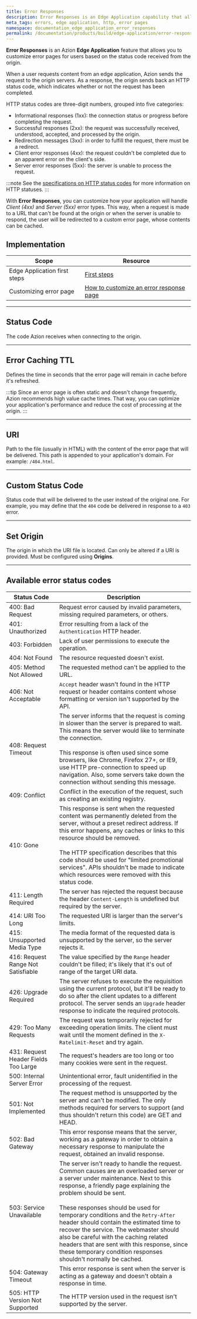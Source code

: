 ```yaml
---
title: Error Responses
description: Error Responses is an Edge Application capability that allows you to customize error pages for users based on the status code received from the origin.
meta_tags: errors, edge application, http, error pages
namespace: documentation_edge_application_error_responses
permalink: /documentation/products/build/edge-application/error-responses/
---
```


**Error Responses** is an Azion **Edge Application** feature that allows you to customize error pages for users based on the status code received from the origin.

When a user requests content from an edge application, Azion sends the request to the origin servers. As a response, the origin sends back an HTTP status code, which indicates whether or not the request has been completed.

HTTP status codes are three-digit numbers, grouped into five categories:

* Informational responses (1xx): the connection status or progress before completing the request.
* Successful responses (2xx): the request was successfully received, understood, accepted, and processed by the origin.
* Redirection messages (3xx): in order to fulfill the request, there must be a redirect.
* Client error responses (4xx): the request couldn't be completed due to an apparent error on the client's side.
* Server error responses (5xx): the server is unable to process the request.

:::note
See the [specifications on HTTP status codes](https://httpwg.org/specs/rfc9110.html#overview.of.status.codes) for more information on HTTP statuses.
:::

With **Error Responses**, you can customize how your application will handle *Client (4xx)* and *Server (5xx)* error types. This way, when a request is made to a URL that can't be found at the origin or when the server is unable to respond, the user will be redirected to a custom error page, whose contents can be cached.

## Implementation

| Scope | Resource |
| --- | --- |
| Edge Application first steps | [First steps](/en/documentation/products/build/edge-application/first-steps/) |
| Customizing error page | [How to customize an error response page](/en/documentation/products/guides/customizing-error-response-page/) |

---

## Status Code 

The code Azion receives when connecting to the origin.

---

## Error Caching TTL

Defines the time in seconds that the error page will remain in cache before it's refreshed.

:::tip
Since an error page is often static and doesn't change frequently, Azion recommends high value cache times. That way, you can optimize your application's performance and reduce the cost of processing at the origin.
:::

<LinkButton link="/en/documentation/products/build/edge-application/cache-settings/#browser-cache-settings" label="Learn more about expiration settings" />

---

## URI

Path to the file (usually in HTML) with the content of the error page that will be delivered. This path is appended to your application's domain. For example: `/404.html`.

---

## Custom Status Code

Status code that will be delivered to the user instead of the original one. For example, you may define that the `404` code be delivered in response to a `403` error.

---

## Set Origin

The origin in which the URI file is located. Can only be altered if a URI is provided. Must be configured using **Origins**.

<LinkButton link="/en/documentation/products/build/edge-application/origins/" label="Learn more about Origins" />

---

## Available error status codes

| Status Code | Description |
| --- | --- |
| 400: Bad Request | Request error caused by invalid parameters, missing required parameters, or others. |
| 401: Unauthorized | Error resulting from a lack of the `Authentication` HTTP header. |
| 403: Forbidden | Lack of user permissions to execute the operation. |
| 404: Not Found | The resource requested doesn't exist. |
| 405: Method Not Allowed | The requested method can't be applied to the URL. |
| 406: Not Acceptable | `Accept` header wasn't found in the HTTP request or header contains content whose formatting or version isn't supported by the API. |
| 408: Request Timeout | The server informs that the request is coming in slower than the server is prepared to wait. This means the server would like to terminate the connection.<br /><br />This response is often used since some browsers, like Chrome, Firefox 27+, or IE9, use HTTP pre-connection to speed up navigation. Also, some servers take down the connection without sending this message. |
| 409: Conflict | Conflict in the execution of the request, such as creating an existing registry. |
| 410: Gone | This response is sent when the requested content was permanently deleted from the server, without a preset redirect address. If this error happens, any caches or links to this resource should be removed.<br /><br />The HTTP specification describes that this code should be used for "limited promotional services". APIs shouldn't be made to indicate which resources were removed with this status code. |
| 411: Length Required | The server has rejected the request because the header `Content-Length` is undefined but required by the server. |
| 414: URI Too Long | The requested URI is larger than the server's limits. |
| 415: Unsupported Media Type | The media format of the requested data is unsupported by the server, so the server rejects it. |
| 416: Request Range Not Satisfiable | The value specified by the `Range` header couldn't be filled; it's likely that it's out of range of the target URI data. |
| 426: Upgrade Required | The server refuses to execute the requisition using the current protocol, but it'll be ready to do so after the client updates to a different protocol. The server sends an `Upgrade` header response to indicate the required protocols. |
| 429: Too Many Requests | The request was temporarily rejected for exceeding operation limits. The client must wait until the moment defined in the `X-Ratelimit-Reset` and try again. |
| 431: Request Header Fields Too Large | The request's headers are too long or too many cookies were sent in the request. |
| 500: Internal Server Error | Unintentional error, fault unidentified in the processing of the request. |
| 501: Not Implemented | The request method is unsupported by the server and can't be modified. The only methods required for servers to support (and thus shouldn't return this code) are GET and HEAD. |
| 502: Bad Gateway | This error response means that the server, working as a gateway in order to obtain a necessary response to manipulate the request, obtained an invalid response. |
| 503: Service Unavailable | The server isn't ready to handle the request. Common causes are an overloaded server or a server under maintenance. Next to this response, a friendly page explaining the problem should be sent.<br /><br />These responses should be used for temporary conditions and the `Retry-After` header should contain the estimated time to recover the service. The webmaster should also be careful with the caching related headers that are sent with this response, since these temporary condition responses shouldn't normally be cached. |
| 504: Gateway Timeout | This error response is sent when the server is acting as a gateway and doesn't obtain a response in time. |
| 505: HTTP Version Not Supported | The HTTP version used in the request isn't supported by the server. |




